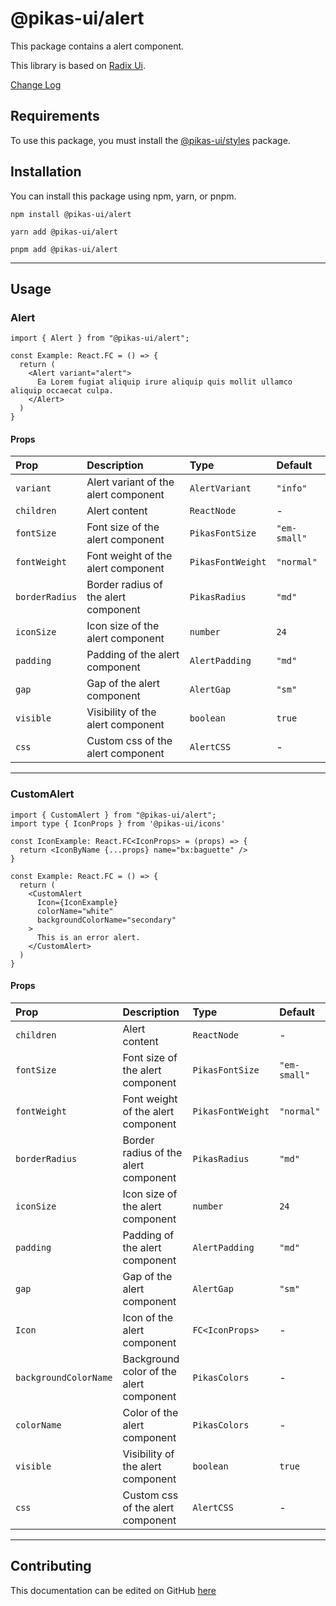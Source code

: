

<NextSeo title="Alert" />

# @pikas-ui/alert

This package contains a alert component.

This library is based on [Radix Ui](https://www.radix-ui.com/).

<a href="https://github.com/Achaak/pikas/blob/main/packages/ui/alert/CHANGELOG.md">
  Change Log
</a>

## Requirements

To use this package, you must install the <a href={stylesLink}>@pikas-ui/styles</a> package.

## Installation

You can install this package using npm, yarn, or pnpm.

```
npm install @pikas-ui/alert
```

```
yarn add @pikas-ui/alert
```

```
pnpm add @pikas-ui/alert
```

---

## Usage

### Alert

<AlertExample />

```tsx
import { Alert } from "@pikas-ui/alert";

const Example: React.FC = () => {
  return (
    <Alert variant="alert">
      Ea Lorem fugiat aliquip irure aliquip quis mollit ullamco aliquip occaecat culpa.
    </Alert>
  )
}
```

#### Props

| Prop           | Description                          | Type              | Default      |
| :------------- | :----------------------------------- | :---------------- | :----------- |
| `variant`      | Alert variant of the alert component | `AlertVariant`    | `"info"`     |
| `children`     | Alert content                        | `ReactNode`       | -            |
| `fontSize`     | Font size of the alert component     | `PikasFontSize`   | `"em-small"` |
| `fontWeight`   | Font weight of the alert component   | `PikasFontWeight` | `"normal"`   |
| `borderRadius` | Border radius of the alert component | `PikasRadius`      | `"md"`       |
| `iconSize`     | Icon size of the alert component     | `number`          | `24`         |
| `padding`      | Padding of the alert component       | `AlertPadding`    | `"md"`       |
| `gap`          | Gap of the alert component           | `AlertGap`        | `"sm"`       |
| `visible`      | Visibility of the alert component    | `boolean`         | `true`       |
| `css`          | Custom css of the alert component    | `AlertCSS`        | -            |

---

### CustomAlert

<CustomAlertExample />

```tsx
import { CustomAlert } from "@pikas-ui/alert";
import type { IconProps } from '@pikas-ui/icons'

const IconExample: React.FC<IconProps> = (props) => {
  return <IconByName {...props} name="bx:baguette" />
}

const Example: React.FC = () => {
  return (
    <CustomAlert
      Icon={IconExample}
      colorName="white"
      backgroundColorName="secondary"
    >
      This is an error alert.
    </CustomAlert>
  )
}
```

#### Props

| Prop                  | Description                             | Type              | Default      |
| :-------------------- | :-------------------------------------- | :---------------- | :----------- |
| `children`            | Alert content                           | `ReactNode`       | -            |
| `fontSize`            | Font size of the alert component        | `PikasFontSize`   | `"em-small"` |
| `fontWeight`          | Font weight of the alert component      | `PikasFontWeight` | `"normal"`   |
| `borderRadius`        | Border radius of the alert component    | `PikasRadius`      | `"md"`       |
| `iconSize`            | Icon size of the alert component        | `number`          | `24`         |
| `padding`             | Padding of the alert component          | `AlertPadding`    | `"md"`       |
| `gap`                 | Gap of the alert component              | `AlertGap`        | `"sm"`       |
| `Icon`                | Icon of the alert component             | `FC<IconProps>`   | -            |
| `backgroundColorName` | Background color of the alert component | `PikasColors`     | -            |
| `colorName`           | Color of the alert component            | `PikasColors`     | -            |
| `visible`             | Visibility of the alert component       | `boolean`         | `true`       |
| `css`                 | Custom css of the alert component       | `AlertCSS`        | -            |

---

## Contributing

This documentation can be edited on GitHub [here](https://github.com/Achaak/pikas/blob/main/apps/docs-ui/pages/components/alert.mdx)
